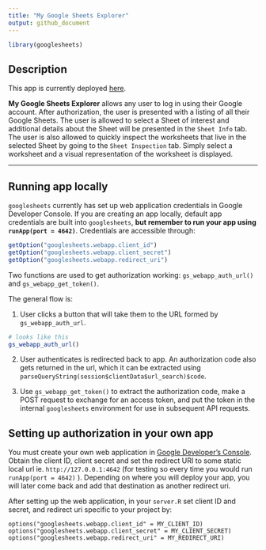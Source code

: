```yaml
---
title: "My Google Sheets Explorer"
output: github_document
---
```


```r
library(googlesheets)
```

## Description

This app is currently deployed [here](https://jennybc.shinyapps.io/20_gs-explorer). 

**My Google Sheets Explorer** allows any user to log in using their Google account. After authorization, the user is presented with a listing of all their Google Sheets. The user is allowed to select a Sheet of interest and additional details about the Sheet will be presented in the `Sheet Info` tab. The user is also allowed to quickly inspect the worksheets that live in the selected Sheet by going to the `Sheet Inspection` tab. Simply select a worksheet and a visual representation of the worksheet is displayed.

---

## Running app locally 

`googlesheets` currently has set up web application credentials in Google Developer Console. If you are creating an app locally, default app credentials are built into `googlesheets`, __but remember to run your app using `runApp(port = 4642)`__. Credentials are accessible through:

```r
getOption("googlesheets.webapp.client_id")
getOption("googlesheets.webapp.client_secret")
getOption("googlesheets.webapp.redirect_uri")
```

Two functions are used to get authorization working: `gs_webapp_auth_url()` and `gs_webapp_get_token()`.

The general flow is:

1. User clicks a button that will take them to the URL formed by `gs_webapp_auth_url`.  

```r
# looks like this
gs_webapp_auth_url()
```

2. User authenticates is redirected back to app. An authorization code also gets returned in the url, which it can be extracted using `parseQueryString(session$clientData$url_search)$code`. 

3. Use `gs_webapp_get_token()` to extract the authorization code, make a POST request to exchange for an access token, and put the token in the internal `googlesheets` environment for use in subsequent API requests.

## Setting up authorization in your own app

You must create your own web application in [Google Developer's Console](https://console.developers.google.com/). Obtain the client ID, client secret and set the redirect URI to some static local url ie. `http://127.0.0.1:4642` (for testing so every time you would run `runApp(port = 4642)` ). Depending on where you will deploy your app, you will later come back and add that destination as another redirect uri. 

After setting up the web application, in your `server.R` set client ID and secret, and redirect uri specific to your project by:

```
options("googlesheets.webapp.client_id" = MY_CLIENT_ID)
options("googlesheets.webapp.client_secret" = MY_CLIENT_SECRET)
options("googlesheets.webapp.redirect_uri" = MY_REDIRECT_URI)
```
